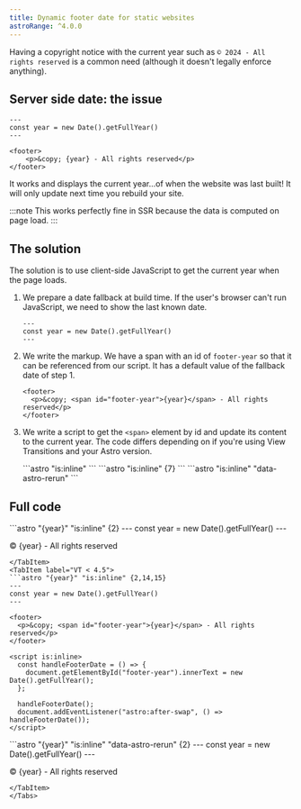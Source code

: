 ```yaml
---
title: Dynamic footer date for static websites
astroRange: ^4.0.0
---
```



Having a copyright notice with the current year such as `© 2024 - All rights reserved` is a common
need (although it doesn't legally enforce anything).

## Server side date: the issue

```astro title="src/components/Footer.astro" {2} "{year}"
---
const year = new Date().getFullYear()
---

<footer>
    <p>&copy; {year} - All rights reserved</p>
</footer>
```

It works and displays the current year...of when the website was last built! It will only update next time
you rebuild your site.

:::note
This works perfectly fine in SSR because the data is computed on page load.
:::

## The solution

The solution is to use client-side JavaScript to get the current year when the page loads.

<Steps>

1. We prepare a date fallback at build time. If the user's browser can't run JavaScript,
we need to show the last known date.

    ```astro
    ---
    const year = new Date().getFullYear()
    ---
    ```

2. We write the markup. We have a span with an id of `footer-year` so that it can be referenced
from our script. It has a default value of the fallback date of step 1.

    ```astro
    <footer>
      <p>&copy; <span id="footer-year">{year}</span> - All rights reserved</p>
    </footer>
    ```

3. We write a script to get the `<span>` element by id and update its content to the current year.
The code differs depending on if you're using View Transitions and your Astro version.

    <Tabs>
      <TabItem label="MPA">
      ```astro "is:inline"
      <script is:inline>
        document.getElementById("footer-year").innerText = new Date().getFullYear();  
      </script>
      ```
      </TabItem>
      <TabItem label="VT < 4.5">
      ```astro "is:inline" {7}
      <script is:inline>
        const handleFooterDate = () => {
          document.getElementById("footer-year").innerText = new Date().getFullYear();
        };

        handleFooterDate();
        document.addEventListener("astro:after-swap", () => handleFooterDate());
      </script>
      ```
      </TabItem>
      <TabItem label="VT >= 4.5">
      ```astro "is:inline" "data-astro-rerun"
      <script is:inline data-astro-rerun>
        document.getElementById("footer-year").innerText = new Date().getFullYear();  
      </script>
      ```
      </TabItem>
    </Tabs>

</Steps>

## Full code

<Tabs>
  <TabItem label="MPA">
  ```astro "{year}" "is:inline" {2}
  ---
  const year = new Date().getFullYear()
  ---

  <footer>
    <p>&copy; <span id="footer-year">{year}</span> - All rights reserved</p>
  </footer>

  <script is:inline>
    document.getElementById("footer-year").innerText = new Date().getFullYear();  
  </script>
  ```
  </TabItem>
  <TabItem label="VT < 4.5">
  ```astro "{year}" "is:inline" {2,14,15}
  ---
  const year = new Date().getFullYear()
  ---

  <footer>
    <p>&copy; <span id="footer-year">{year}</span> - All rights reserved</p>
  </footer>

  <script is:inline>
    const handleFooterDate = () => {
      document.getElementById("footer-year").innerText = new Date().getFullYear();
    };

    handleFooterDate();
    document.addEventListener("astro:after-swap", () => handleFooterDate());
  </script>
  ```
  </TabItem>
  <TabItem label="VT >= 4.5">
  ```astro "{year}" "is:inline" "data-astro-rerun" {2}
  ---
  const year = new Date().getFullYear()
  ---

  <footer>
    <p>&copy; <span id="footer-year">{year}</span> - All rights reserved</p>
  </footer>

  <script is:inline data-astro-rerun>
    document.getElementById("footer-year").innerText = new Date().getFullYear();  
  </script>
  ```
  </TabItem>
</Tabs>
